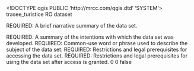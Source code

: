 <!DOCTYPE qgis PUBLIC 'http://mrcc.com/qgis.dtd' 'SYSTEM'>
<qgis version="3.34.3-Prizren">
  <identifier>trasee_turistice</identifier>
  <parentidentifier></parentidentifier>
  <language>RO</language>
  <type>dataset</type>
  <title>trasee_turistice</title>
  <abstract>REQUIRED: A brief narrative summary of the data set.

REQUIRED: A summary of the intentions with which the data set was developed.</abstract>
  <keywords vocabulary="gmd:topicCategory">
    <keyword>REQUIRED: Common-use word or phrase used to describe the subject of the data set.</keyword>
  </keywords>
  <contact>
    <name></name>
    <organization></organization>
    <position></position>
    <voice></voice>
    <fax></fax>
    <email></email>
    <role></role>
  </contact>
  <links>
    <link description="" size="" format="" mimeType="" name="Personal GeoDatabase Feature Class" url="file://\\PAZA\D$\GIS\BUCEGI GIS 2009\GIS_TURISTIC_PNB.mdb" type="Local Area Network"/>
  </links>
  <dates/>
  <fees></fees>
  <constraints type="Access">REQUIRED: Restrictions and legal prerequisites for accessing the data set.</constraints>
  <rights>REQUIRED: Restrictions and legal prerequisites for using the data set after access is granted.</rights>
  <encoding></encoding>
  <crs>
    <spatialrefsys nativeFormat="Wkt">
      <wkt></wkt>
      <proj4></proj4>
      <srsid>0</srsid>
      <srid>0</srid>
      <authid></authid>
      <description></description>
      <projectionacronym></projectionacronym>
      <ellipsoidacronym></ellipsoidacronym>
      <geographicflag>false</geographicflag>
    </spatialrefsys>
  </crs>
  <extent>
    <spatial miny="414153.19762900000205263" minx="525920.84203199995681643" dimensions="2" maxy="449998.85562799999024719" minz="0" crs="EPSG:4326" maxx="542463.59099099994637072" maxz="0"/>
    <temporal>
      <period>
        <start></start>
        <end></end>
      </period>
    </temporal>
  </extent>
</qgis>
